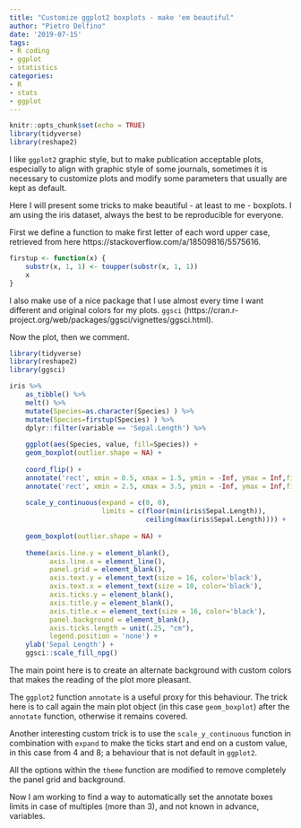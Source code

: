 ```yaml
---
title: "Customize ggplot2 boxplots - make 'em beautiful"
author: "Pietro Delfino"
date: '2019-07-15'
tags:
- R coding
- ggplot
- statistics
categories:
- R
- stats
- ggplot
---
```


```r
knitr::opts_chunk$set(echo = TRUE)
library(tidyverse)
library(reshape2)
```

I like `ggplot2` graphic style, but to make publication acceptable plots, especially to align with graphic style of some journals, sometimes it is necessary to customize plots and modify some parameters that usually are kept as default.

Here I will present some tricks to make beautiful - at least to me - boxplots. I am using the iris dataset, always the best to be reproducible for everyone.

First we define a function to make first letter of each word upper case, retrieved from here https://stackoverflow.com/a/18509816/5575616.


```r
firstup <- function(x) {
    substr(x, 1, 1) <- toupper(substr(x, 1, 1))
    x
}
```

I also make use of a nice package that I use almost every time I want different and original colors for my plots. `ggsci` (https://cran.r-project.org/web/packages/ggsci/vignettes/ggsci.html).

Now the plot, then we comment.

```r
library(tidyverse)
library(reshape2)
library(ggsci)

iris %>% 
    as_tibble() %>% 
    melt() %>% 
    mutate(Species=as.character(Species) ) %>% 
    mutate(Species=firstup(Species) ) %>% 
    dplyr::filter(variable == 'Sepal.Length') %>% 
    
    ggplot(aes(Species, value, fill=Species)) +
    geom_boxplot(outlier.shape = NA) +
    
    coord_flip() +
    annotate('rect', xmin = 0.5, xmax = 1.5, ymin = -Inf, ymax = Inf,fill = "grey", alpha = 0.2) +
    annotate('rect', xmin = 2.5, xmax = 3.5, ymin = -Inf, ymax = Inf,fill = "grey", alpha = 0.2) +
    
    scale_y_continuous(expand = c(0, 0), 
                       limits = c(floor(min(iris$Sepal.Length)),
                                  ceiling(max(iris$Sepal.Length)))) +
    
    geom_boxplot(outlier.shape = NA) +
    
    theme(axis.line.y = element_blank(),
          axis.line.x = element_line(),
          panel.grid = element_blank(),
          axis.text.y = element_text(size = 16, color='black'),
          axis.text.x = element_text(size = 10, color='black'),
          axis.ticks.y = element_blank(),
          axis.title.y = element_blank(), 
          axis.title.x = element_text(size = 16, color='black'),
          panel.background = element_blank(),
          axis.ticks.length = unit(.25, "cm"),
          legend.position = 'none') +
    ylab('Sepal Length') +
    ggsci::scale_fill_npg()
```

The main point here is to create an alternate background with custom colors that makes the reading of the plot more pleasant.

The `ggplot2` function `annotate` is a useful proxy for this behaviour. The trick here is to call again the main plot object (in this case `geom_boxplot`) after the `annotate` function, otherwise it remains covered.

Another interesting custom trick is to use the `scale_y_continuous` function in combination with `expand` to make the ticks start and end on a custom value, in this case from 4 and 8; a behaviour that is not default in `ggplot2`.

All the options within the `theme` function are modified to remove completely the panel grid and background.

Now I am working to find a way to automatically set the annotate boxes limits in case of multiples (more than 3), and not known in advance, variables.

